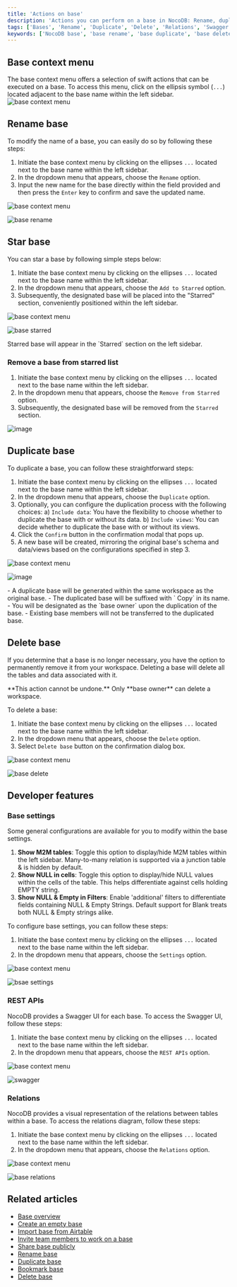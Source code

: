 ```yaml
---
title: 'Actions on base'
description: 'Actions you can perform on a base in NocoDB: Rename, duplicate, delete, star a base.'
tags: ['Bases', 'Rename', 'Duplicate', 'Delete', 'Relations', 'Swagger', 'REST APIs']
keywords: ['NocoDB base', 'base rename', 'base duplicate', 'base delete', 'base star', 'base context menu', 'base owner', 'base collaboration', 'base actions']
---
```


## Base context menu
The base context menu offers a selection of swift actions that can be executed on a base. To access this menu, click on the ellipsis symbol (`...`) located adjacent to the base name within the left sidebar.
![base context menu](/img/v2/base/base-context-menu.png)


## Rename base
To modify the name of a base, you can easily do so by following these steps:

1. Initiate the base context menu by clicking on the ellipses `...` located next to the base name within the left sidebar.
2. In the dropdown menu that appears, choose the `Rename` option.
3. Input the new name for the base directly within the field provided and then press the `Enter` key to confirm and save the updated name.

![base context menu](/img/v2/base/base-context-menu.png)

![base rename](/img/v2/base/base-rename.png)


## Star base
You can star a base by following simple steps below:
1. Initiate the base context menu by clicking on the ellipses `...` located next to the base name within the left sidebar.
2. In the dropdown menu that appears, choose the `Add to Starred` option.
3. Subsequently, the designated base will be placed into the "Starred" section, conveniently positioned within the left sidebar.

![base context menu](/img/v2/base/base-context-menu.png)

![base starred](/img/v2/base/base-starred.png)

<Callout type="info">
Starred base will appear in the `Starred` section on the left sidebar.
</Callout>


### Remove a base from starred list
1. Initiate the base context menu by clicking on the ellipses `...` located next to the base name within the left sidebar.
2. In the dropdown menu that appears, choose the `Remove from Starred` option.
3. Subsequently, the designated base will be removed from the `Starred` section.

![image](/img/v2/base/base-remove-from-starred.png)

## Duplicate base

To duplicate a base, you can follow these straightforward steps:
1. Initiate the base context menu by clicking on the ellipses `...` located next to the base name within the left sidebar.
2. In the dropdown menu that appears, choose the `Duplicate` option.
3. Optionally, you can configure the duplication process with the following choices:
   a) `Include data`: You have the flexibility to choose whether to duplicate the base with or without its data.
   b) `Include views`: You can decide whether to duplicate the base with or without its views.
4. Click the `Confirm` button in the confirmation modal that pops up.
5. A new base will be created, mirroring the original base's schema and data/views based on the configurations specified in step 3.

![base context menu](/img/v2/base/base-context-menu.png)

![image](/img/v2/base/base-duplicate.png)

<Callout type="info">
- A duplicate base will be generated within the same workspace as the original base.
- The duplicated base will be suffixed with ` Copy` in its name.
- You will be designated as the `base owner` upon the duplication of the base.
- Existing base members will not be transferred to the duplicated base.
</Callout>


## Delete base

If you determine that a base is no longer necessary, you have the option to permanently remove it from your workspace. Deleting a base will delete all the tables and data associated with it.

<Callout type="info">
**This action cannot be undone.**
</Callout>


<Callout type="info">
Only **base owner** can delete a workspace.
</Callout>

To delete a base:

1. Initiate the base context menu by clicking on the ellipses `...` located next to the base name within the left sidebar.
2. In the dropdown menu that appears, choose the `Delete` option.
3. Select `Delete base` button on the confirmation dialog box.

![base context menu](/img/v2/base/base-context-menu.png)

![base delete](/img/v2/base/base-delete.png)

## Developer features
### Base settings
Some general configurations are available for you to modify within the base settings.
1. **Show M2M tables**: Toggle this option to display/hide M2M tables within the left sidebar. Many-to-many relation is supported via a junction table & is hidden by default.
2. **Show NULL in cells**: Toggle this option to display/hide NULL values within the cells of the table. This helps differentiate against cells holding EMPTY string.
3. **Show NULL & Empty in Filters**: Enable 'additional' filters to differentiate fields containing NULL & Empty Strings. Default support for Blank treats both NULL & Empty strings alike.

To configure base settings, you can follow these steps:

1. Initiate the base context menu by clicking on the ellipses `...` located next to the base name within the left sidebar.
2. In the dropdown menu that appears, choose the `Settings` option.

![base context menu](/img/v2/base/base-context-menu.png)

![bsae settings](/img/v2/base/base-settings.png)

### REST APIs
NocoDB provides a Swagger UI for each base. To access the Swagger UI, follow these steps:
1. Initiate the base context menu by clicking on the ellipses `...` located next to the base name within the left sidebar.
2. In the dropdown menu that appears, choose the `REST APIs` option.

![base context menu](/img/v2/base/base-context-menu.png)

![swagger](/img/v2/base/base-swagger.png)

### Relations
NocoDB provides a visual representation of the relations between tables within a base. To access the relations diagram, follow these steps:
1. Initiate the base context menu by clicking on the ellipses `...` located next to the base name within the left sidebar.
2. In the dropdown menu that appears, choose the `Relations` option.

![base context menu](/img/v2/base/base-context-menu.png)

![base relations](/img/v2/base/base-relations.png)


## Related articles
- [Base overview](/bases/base-overview)
- [Create an empty base](/bases/create-base)
- [Import base from Airtable](/bases/import-base-from-airtable)
- [Invite team members to work on a base](/bases/base-collaboration)
- [Share base publicly](/bases/share-base)
- [Rename base](/bases/actions-on-base#rename-base)
- [Duplicate base](/bases/actions-on-base#duplicate-base)
- [Bookmark base](/bases/actions-on-base#star-base)
- [Delete base](/bases/actions-on-base#delete-base)

